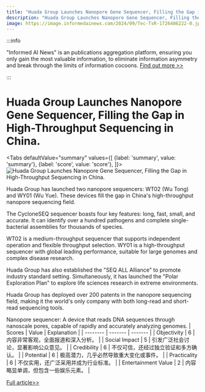 ```yaml
---
title: "Huada Group Launches Nanopore Gene Sequencer, Filling the Gap in High-Throughput Sequencing in China."
description: "Huada Group Launches Nanopore Gene Sequencer, Filling the Gap in High-Throughput Sequencing in China."
image: https://image.informedainews.com/2024/09/Tec-TsR-1726486222-0.jpg
---
```



:::info

"Informed AI News" is an publications aggregation platform, ensuring you only gain the most valuable information, to eliminate information asymmetry and break through the limits of information cocoons.  [Find out more >>](/)

:::

# Huada Group Launches Nanopore Gene Sequencer, Filling the Gap in High-Throughput Sequencing in China.


<Tabs
	defaultValue="summary"
	values={[
	{label: 'summary', value: 'summary'},
	{label: 'score', value: 'score'},
]}>
<TabItem value="summary">
<img
  src="https://image.informedainews.com/2024/09/Tec-TsR-1726486222-0.jpg"
  alt="Huada Group Launches Nanopore Gene Sequencer, Filling the Gap in High-Throughput Sequencing in China."
/>



Huada Group has launched two nanopore sequencers: WT02 (Wu Tong) and WY01 (Wu Yue). These devices fill the gap in China's high-throughput nanopore sequencing field.

The CycloneSEQ sequencer boasts four key features: long, fast, small, and accurate. It can identify over a hundred pathogens and complete single-bacterial assemblies for thousands of species.

WT02 is a medium-throughput sequencer that supports independent operation and flexible throughput selection. WY01 is a high-throughput sequencer with global leading performance, suitable for large genomes and complex disease research.

Huada Group has also established the "SEQ ALL Alliance" to promote industry standard setting. Simultaneously, it has launched the "Polar Exploration Plan" to explore life sciences research in extreme environments.

Huada Group has deployed over 200 patents in the nanopore sequencing field, making it the world's only company with both long-read and short-read sequencing tools.

Nanopore sequencer: A device that reads DNA sequences through nanoscale pores, capable of rapidly and accurately analyzing genomes.
</TabItem>
<TabItem value="score">
	| Scores     | Value   | Explanation |
	| -------- | ------- | ------- |
	| Objectivity  | 6    | 内容非常客观，全面报道和深入分析。    |
	| Social Impact | 5     | 引发广泛社会讨论，显著影响公众意见。    |
	| Credibility    | 6    | 不仅可信，还经过独立验证和多方确认。    |
	| Potential    | 6    | 极高潜力，几乎必然导致重大变化或事件。    |
	| Practicality    | 6    | 不仅实用，还广泛采用并成为行业标准。    |
	| Entertainment Value    | 2    | 内容略显单调，但包含一些娱乐元素。    |
</TabItem>
</Tabs>

[Full article>>](https://www.mittrchina.com/news/detail/13779)

